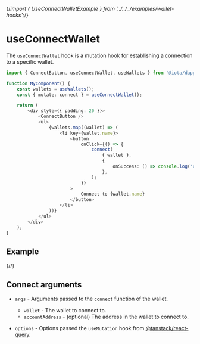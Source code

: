 {/*import { UseConnectWalletExample } from '../../../examples/wallet-hooks';*/}

# useConnectWallet

The `useConnectWallet` hook is a mutation hook for establishing a connection to a specific wallet.

```ts
import { ConnectButton, useConnectWallet, useWallets } from '@iota/dapp-kit';

function MyComponent() {
    const wallets = useWallets();
    const { mutate: connect } = useConnectWallet();

    return (
        <div style={{ padding: 20 }}>
            <ConnectButton />
            <ul>
                {wallets.map((wallet) => (
                    <li key={wallet.name}>
                        <button
                            onClick={() => {
                                connect(
                                    { wallet },
                                    {
                                        onSuccess: () => console.log('connected'),
                                    },
                                );
                            }}
                        >
                            Connect to {wallet.name}
                        </button>
                    </li>
                ))}
            </ul>
        </div>
    );
}
```

## Example

{/*<UseConnectWalletExample />*/}

## Connect arguments

-   `args` - Arguments passed to the `connect` function of the wallet.

    -   `wallet` - The wallet to connect to.
    -   `accountAddress` - (optional) The address in the wallet to connect to.

-   `options` - Options passed the `useMutation` hook from
    [@tanstack/react-query](https://tanstack.com/query/latest/docs/react/guides/mutations).
